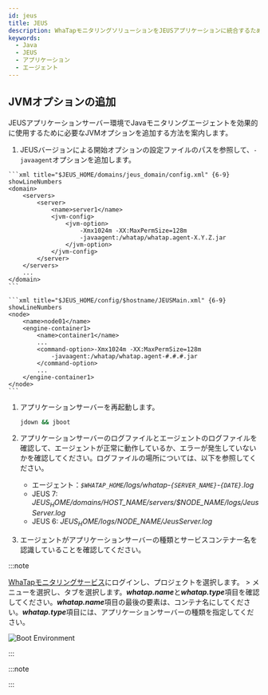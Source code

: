 ```yaml
---
id: jeus
title: JEUS
description: WhaTapモニタリングソリューションをJEUSアプリケーションに統合するためのJVM(Java Virtual Machine) オプションの追加方法についての詳細な案内を提供します。本文書は、Javaエージェントのインストール後、JEUSアプリケーションの性能および可用性をモニタリングするために必要なJVM設定を適用する手順を説明します。エージェントをインストールする際に必要なJVMオプションの構成とJEUSとの統合に最適な設定方法、ヒープヒストグラムの照会方法が含まれています。
keywords:
  - Java
  - JEUS
  - アプリケーション
  - エージェント
---
```


## JVMオプションの追加

JEUSアプリケーションサーバー環境でJavaモニタリングエージェントを効果的に使用するために必要なJVMオプションを追加する方法を案内します。

1. JEUSバージョンによる開始オプションの設定ファイルのパスを参照して、`-javaagent`オプションを追加します。

<Tabs>
<TabItem value='jeus7' label='JEUS 7' default>

````
```xml title="$JEUS_HOME/domains/jeus_domain/config.xml" {6-9} showLineNumbers
<domain>
    <servers>
        <server>
            <name>server1</name>
            <jvm-config>
                <jvm-option>
                    -Xmx1024m -XX:MaxPermSize=128m
                    -javaagent:/whatap/whatap.agent-X.Y.Z.jar
                </jvm-option>
            </jvm-config>
        </server>
    </servers>
    ...
</domain>
```
````

</TabItem>
<TabItem value='jeus6' label='JEUS 6'>

````
```xml title="$JEUS_HOME/config/$hostname/JEUSMain.xml" {6-9} showLineNumbers
<node>
    <name>node01</name>
    <engine-container1>
        <name>container1</name>
        ...
        <command-option>-Xmx1024m -XX:MaxPermSize=128m
            -javaagent:/whatap/whatap.agent-#.#.#.jar
        </command-option>
        ...
    </engine-container1>
</node>
```
````

</TabItem>
</Tabs>

1. アプリケーションサーバーを再起動します。

   ```bash
   jdown && jboot
   ```

2. アプリケーションサーバーのログファイルとエージェントのログファイルを確認して、エージェントが正常に動作しているか、エラーが発生していないかを確認してください。ログファイルの場所については、以下を参照してください。

   - エージェント：_`$WHATAP_HOME`/logs/whatap-`{SERVER_NAME}`-`{DATE}`.log_
   - JEUS 7: _$JEUS_HOME/domains/$HOST_NAME/servers/$NODE_NAME/logs/JeusServer.log_
   - JEUS 6: _$JEUS_HOME/logs/$NODE_NAME/JeusServer.log_

3. エージェントがアプリケーションサーバーの種類とサービスコンテナー名を認識していることを確認してください。

:::note

[WhaTapモニタリングサービス](https://service.whatap.io/)にログインし、プロジェクトを選択します。<Cmdname sid="TTL00901" className="uitext" /> > <Cmdname sid="instance_performance_analysis" className="uitext" />メニューを選択し、<Cmdname sid="runtime_boot_env" className="uitext" />タブを選択します。***whatap.name***と***whatap.type***項目を確認してください。***whatap.name***項目の最後の要素は、コンテナ名にしてください。***whatap.type***項目には、アプリケーションサーバーの種類を指定してください。

![Boot Environment](https://img.whatap.io/media/agent_java/install/380.png)

:::

:::note


<Java17 />

:::


<Setheapmemory />


<Nextstep />
